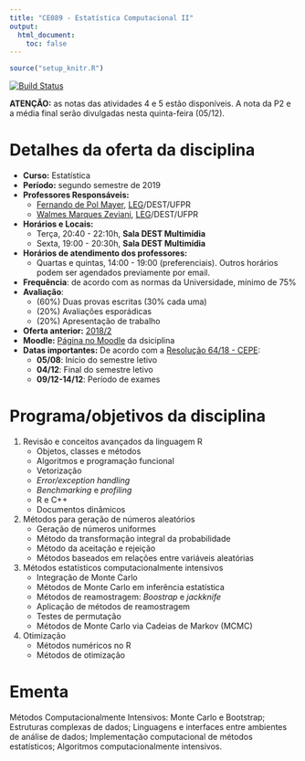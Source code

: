 ```yaml
---
title: "CE089 - Estatística Computacional II"
output:
  html_document:
    toc: false
---
```


```r
source("setup_knitr.R")
```

[![Build Status](https://travis-ci.org/leg-ufpr/ce089.svg?branch=master)](https://travis-ci.org/leg-ufpr/ce089)

<div class="alert alert-danger" role="alert">
**ATENÇÃO:** as notas das atividades 4 e 5 estão disponíveis. A nota da
P2 e a média final serão divulgadas nesta quinta-feira (05/12).
</div>

# Detalhes da oferta da disciplina

- **Curso:** Estatística
- **Período:** segundo semestre de 2019
- **Professores Responsáveis:**
  - [Fernando de Pol Mayer][], [LEG][]/DEST/UFPR
  - [Walmes Marques Zeviani][], [LEG][]/DEST/UFPR
- **Horários e Locais:**
  - Terça, 20:40 - 22:10h, **Sala DEST Multimídia**
  - Sexta, 19:00 - 20:30h, **Sala DEST Multimídia**
- **Horários de atendimento dos professores:**
    - Quartas e quintas, 14:00 - 19:00 (preferenciais). Outros horários
      podem ser agendados previamente por email.
- **Frequência**: de acordo com as normas da Universidade, mínimo de 75%
- **Avaliação**:
  - (60%) Duas provas escritas (30% cada uma)
  - (20%) Avaliações esporádicas
  - (20%) Apresentação de trabalho
- **Oferta anterior:** [2018/2](http://leg.ufpr.br/~walmes/ensino/EC2/)
- **Moodle:** [Página no
  Moodle](https://moodle.c3sl.ufpr.br/course/view.php?id=282) da
  dsiciplina
- **Datas importantes:** De acordo com a [Resolução 64/18 - CEPE][]:
    - **05/08**: Início do semestre letivo
    - **04/12**: Final do semestre letivo
    - **09/12-14/12**: Período de exames

# Programa/objetivos da disciplina

1. Revisão e conceitos avançados da linguagem R
   - Objetos, classes e métodos
   - Algoritmos e programação funcional
   - Vetorização
   - *Error/exception handling*
   - *Benchmarking* e *profiling*
   - R e C++
   - Documentos dinâmicos
2. Métodos para geração de números aleatórios
   - Geração de números uniformes
   - Método da transformação integral da probabilidade
   - Método da aceitação e rejeição
   - Métodos baseados em relações entre variáveis aleatórias
   <!-- - Métodos baseados em Cadeias de Markov. -->
3. Métodos estatísticos computacionalmente intensivos
   - Integração de Monte Carlo
   - Métodos de Monte Carlo em inferência estatística
   - Métodos de reamostragem: *Boostrap* e *jackknife*
   - Aplicação de métodos de reamostragem
   - Testes de permutação
   - Métodos de Monte Carlo via Cadeias de Markov (MCMC)
4. Otimização
   - Métodos numéricos no R
   - Métodos de otimização

# Ementa

Métodos Computacionalmente Intensivos: Monte Carlo e Bootstrap;
Estruturas complexas de dados; Linguagens e interfaces entre ambientes
de análise de dados; Implementação computacional de métodos
estatísticos; Algoritmos computacionalmente intensivos.

<!-- links -->

[Fernando de Pol Mayer]: http://leg.ufpr.br/~fernandomayer
[Walmes Marques Zeviani]: http://leg.ufpr.br/~walmes
[LEG]: http://www.leg.ufpr.br
[Resolução 64/18 - CEPE]: http://www.soc.ufpr.br/portal/wp-content/uploads/2018/11/cepe-64-18-atualizada.pdf
